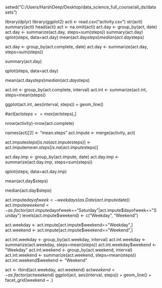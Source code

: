 setwd("C:/Users/HarshDeep/Desktop/data_science_full_course/all_ds/data sets")

library(dplyr)
library(ggplot2)
acti <- read.csv("activity.csv")
str(acti)
summary(acti)
head(acti)
act <- na.omit(acti)
act.day <- group_by(act, date)
act.day <- summarize(act.day, steps=sum(steps))
summary(act.day)
qplot(steps, data=act.day)
mean(act.day$steps)
median(act.day$steps)

act.day <- group_by(act.complete, date)
act.day <- summarize(act.day, steps=sum(steps))

summary(act.day)

qplot(steps, data=act.day)

mean(act.day$steps)
median(act.day$steps)

act.int <- group_by(act.complete, interval)
act.int <- summarize(act.int, steps=mean(steps))

ggplot(act.int, aes(interval, steps)) + geom_line()

#act[act$steps==max(act$steps),]

nrow(activity)-nrow(act.complete)


names(act)[2] <- "mean.steps"
act.impute <- merge(activity, act)


act.impute$steps[is.na(act.impute$steps)] <-act.impute$mean.steps[is.na(act.impute$steps)]

act.day.imp <- group_by(act.impute, date)
act.day.imp <- summarize(act.day.imp, steps=sum(steps))


qplot(steps, data=act.day.imp)


mean(act.day$steps)


median(act.day$steps)


act.impute$dayofweek <- weekdays(as.Date(act.impute$date))
act.impute$weekend <-as.factor(act.impute$dayofweek=="Saturday"|act.impute$dayofweek=="Sunday")
levels(act.impute$weekend) <- c("Weekday", "Weekend")


act.weekday <- act.impute[act.impute$weekend=="Weekday",]
act.weekend <- act.impute[act.impute$weekend=="Weekend",]


act.int.weekday <- group_by(act.weekday, interval)
act.int.weekday <- summarize(act.weekday, steps=mean(steps))
act.int.weekday$weekend <- "Weekday"
act.int.weekend <- group_by(act.weekend, interval)
act.int.weekend <- summarize(act.weekend, steps=mean(steps))
act.int.weekend$weekend <- "Weekend"


act <- rbind(act.weekday, act.weekend)
act$weekend <- as.factor(act$weekend)
ggplot(act, aes(interval, steps)) + geom_line() + facet_grid(weekend ~ .)
